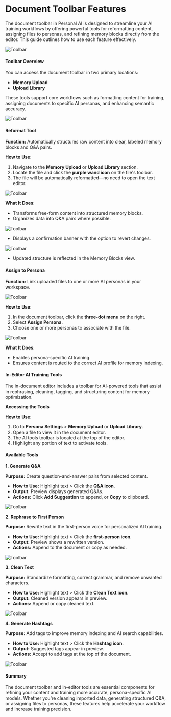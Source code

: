 # Document Toolbar Features

The document toolbar in Personal AI is designed to streamline your AI training workflows by offering powerful tools for reformatting content, assigning files to personas, and refining memory blocks directly from the editor. This guide outlines how to use each feature effectively.

![Toolbar](/images/tool1.png)

#### Toolbar Overview

You can access the document toolbar in two primary locations:

* **Memory Upload**
* **Upload Library**

These tools support core workflows such as formatting content for training, assigning documents to specific AI personas, and enhancing semantic accuracy.

![Toolbar](/images/tool2.png)

#### Reformat Tool

**Function:** Automatically structures raw content into clear, labeled memory blocks and Q\&A pairs.

**How to Use**:

1. Navigate to the **Memory Upload** or **Upload Library** section.
2. Locate the file and click the **purple wand icon** on the file's toolbar.
3. The file will be automatically reformatted—no need to open the text editor.

![Toolbar](/images/tool3.png)

**What It Does**:

* Transforms free-form content into structured memory blocks.
* Organizes data into Q\&A pairs where possible.

![Toolbar](/images/tool4.png)

* Displays a confirmation banner with the option to revert changes.

![Toolbar](/images/tool5.png)

* Updated structure is reflected in the Memory Blocks view.

#### Assign to Persona

**Function:** Link uploaded files to one or more AI personas in your workspace.

![Toolbar](/images/tool6.png)

**How to Use**:

1. In the document toolbar, click the **three-dot menu** on the right.
2. Select **Assign Persona**.
3. Choose one or more personas to associate with the file.

![Toolbar](/images/tool7.png)

**What It Does**:

* Enables persona-specific AI training.
* Ensures content is routed to the correct AI profile for memory indexing.

#### In-Editor AI Training Tools

The in-document editor includes a toolbar for AI-powered tools that assist in rephrasing, cleaning, tagging, and structuring content for memory optimization.

**Accessing the Tools**

**How to Use**:

1. Go to **Persona Settings** > **Memory Upload** or **Upload Library**.
2. Open a file to view it in the document editor.
3. The AI tools toolbar is located at the top of the editor.
4. Highlight any portion of text to activate tools.

#### Available Tools

**1. Generate Q\&A**

**Purpose:** Create question-and-answer pairs from selected content.

* **How to Use:** Highlight text > Click the **Q\&A icon**.
* **Output:** Preview displays generated Q\&As.
* **Actions:** Click **Add Suggestion** to append, or **Copy** to clipboard.

![Toolbar](/images/tool8.png)

**2. Rephrase to First Person**

**Purpose:** Rewrite text in the first-person voice for personalized AI training.

* **How to Use:** Highlight text > Click the **first-person icon**.
* **Output:** Preview shows a rewritten version.
* **Actions:** Append to the document or copy as needed.

![Toolbar](/images/tool9.png)

**3. Clean Text**

**Purpose:** Standardize formatting, correct grammar, and remove unwanted characters.

* **How to Use:** Highlight text > Click the **Clean Text icon**.
* **Output:** Cleaned version appears in preview.
* **Actions:** Append or copy cleaned text.

![Toolbar](/images/tool10.png)

**4. Generate Hashtags**

**Purpose:** Add tags to improve memory indexing and AI search capabilities.

* **How to Use:** Highlight text > Click the **Hashtag icon**.
* **Output:** Suggested tags appear in preview.
* **Actions:** Accept to add tags at the top of the document.

![Toolbar](/images/tool11.png)

#### Summary

The document toolbar and in-editor tools are essential components for refining your content and training more accurate, persona-specific AI models. Whether you're cleaning imported data, generating structured Q\&A, or assigning files to personas, these features help accelerate your workflow and increase training precision.
